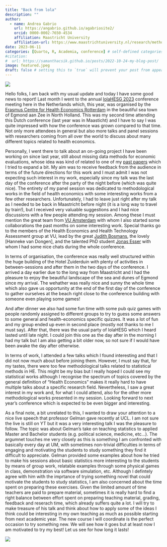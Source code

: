 ```yaml
---
title: "Back from lola"
description: ""
author:
  - name: Andrea Gabrio
    url: https://angabrio.github.io/agabriosite2/
    orcid: 0000-0002-7650-4534
    affiliation: Maastricht University
    affiliation-url: https://www.maastrichtuniversity.nl/research/methodology-and-statistics
date: 2023-06-11
categories: [Quarto, R, Academia, conference] # self-defined categories
#citation: 
#  url: https://samanthacsik.github.io/posts/2022-10-24-my-blog-post/ 
image: featured.jpeg
draft: false # setting this to `true` will prevent your post from appearing on your listing page until you're ready!
---
```


![](featured.jpeg){fig-align="center"}

Hello folks, I am back with my usual update and today I have some good news to report! Last month I went to the annual [lolaHESG 2023](https://www.eur.nl/en/events/lolahesg-2023-05-25) conference meeting here in the Netherlands which, this year, was organised by the [Erasmus Centre for Health Economics Rotterdam](https://www.eur.nl/en/research/research-initiatives/escher/research#:~:text=The%20Erasmus%20Centre%20for%20Health,performance%20of%20health%20care%20systems.) in the beautiful sea town of Egmond aan Zee in North Holland. This was my second time attending this Dutch conference (last year was in Maasticht) and I have to say I was quite impressed with how the conference was grown compared to that time. Not only more attendees in general but also more talks and panel sessions with researchers coming from all over the world to discuss about many different topics related to health economics. 

Personally, I went there to talk about an on-going project I have been working on since last year, still about missing data methods for economic evaluations, whose idea was kind of related to one of my [past papers](https://onlinelibrary.wiley.com/doi/full/10.1002/hec.4510) which I tried to expand a bit. My aim was to receive feedback from the audience in terms of the future directions for this work and I must admit I was not expecting such interest in my work, especially since my talk was the last day of the conference after the party of the night before (which was quite nice). The entirety of my panel session was dedicated to methodological works in the field of health economics with some interesting works from a few other researchers. Unfortunately, I had to leave just right after my talk as I needed to be back in Maastricht before night (it is a long way to travel by train!), but I received very valuable suggestions and I had nice discussions with a few people attending my session. Among these I must mention the great team from [VU Amsterdam](https://vu.nl/nl) with whom I also started some collaborations the past months on some interesting work. Special thanks go to the members of the Health Economics and Health Technology Assessment group at VU, lead by the great [Judith Bosmans](https://research.vu.nl/en/persons/judith-e-bosmans), the lovely [Hanneke van Dongen], and the talented PhD student [Jonas Esser](https://research.vu.nl/en/persons/jonas-esser) with whom I had some nice chats during the whole conference.

In terms of organisation, the conference was really well structured within the huge building of the Hotel Zuiderduin with plenty of activities in between-sessions and after them in the two days of the conference. I arrived a day earlier due to the long way from Maastricht and I had the pleasure to enjoy the beautiful landscape of the sea and dunes of Egmond since my arrival. The wehather was really nice and sunny the whole time which also gave us opportunity at the end of the first day of the conference to gather ourselves at the beach right close to the conference building with someone even playing some games!   

And after dinner we also had some fun time with some pub quiz games with people randomly assigned to different groups to try to guess some answers to some general and health-economics specific quizzes. It was a lot of fun and my group ended up even in second place (mostly not thanks to me I must say). After that, there was the usual party of lolaHESG which I heard lasted until late night. I could join this one as the day after in the morning I had my talk but I am also getting a bit older now, so not sure if I would have been awake the day after otherwise.

In terms of work, I attended a few talks which I found interesting and that I did not now much about before joining them. However, I must say that, for my tastes, there were too few methodological talks related to statistical methods in HE. This might be my bias but I really hoped I could see my statistical works although I recognise the spectrum of topics covered by the general definition of "Health Economics" makes it really hard to have multiple talks about a specific research field. Nevertheless, I saw a great interest in my work and, for what I could attend, also for the other more methodological works presented in my session. Looking forward to next year's conference which is expected to  be even bigger and interesting. 

As a final note, a bit unrelated to this, I wanted to draw your attention to a nice live speech that professor Gelman gave recently at UCL. I am not sure the live is still on YT but it was a very interesting talk I was the pleasure to follow. The topic was about Gelman's take on teaching statistics to applied Master and Bachelor students (e.g. political science, medicine, etc...). The argumnet touches me very closely as this is something I am confronted with basically every day at UM, with sometimes non-trivial difficulties in terms of engaging and motivating the students to study something they find it difficult to appreciate. Gelman provided some examples about how he tried to make his sessions about basic statistics more interesting to the students by means of group work, relatable examples through some physical games in class, demonstration via software simulation, etc. Although I defintely agree with him with the imprtance of trying something novel that could motivate the students to study statistics, I am also concerned about the time spent on preparing these exercises. Given the limited amount of time teachers are paid to prepare material, sometimes it is really hard to find a right balance between effort spent on preparing teaching material, grading, feedback and reserach time, which already suffers quite a lot. I will try to make treasure of his talk and think about how to apply some of the ideas I think could be interesting in my own teaching as much as possible starting from next academic year. The new course I will coordinate is the perfect occasion to try something new. We will see how it goes but at least now I am motivated to try my best! Let us see for how long it lasts!    

![](https://i.gifer.com/CA6S.gif){fig-align="center"}
